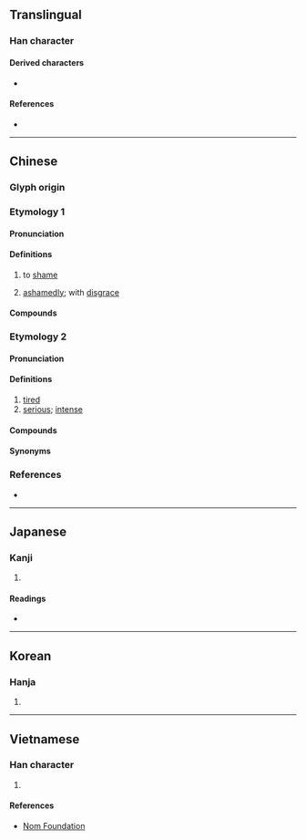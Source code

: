 {{also|㤁}}
{{character info}}
==Translingual==

===Han character===
{{Han char|rn=61|rad=心|as=04|sn=7|four=20333|canj=HKP,MKP|ids=⿱天㣺 (GHTKV), ⿱夭㣺 (J)}}

====Derived characters====
* {{l|mul|[[添]], [[舔]], [[掭]], [[悿]], [[婖]], [[㖭]], [[㮇]], [[䋬]], [[𡍞]], [[𤲖]], [[𥪌]], [[𢧏]], [[𧨩]], [[𩋅]], [[𩡋]], [[𫔗]], [[𬁮]], [[菾]]}}

====References====
* {{Han ref|kx=0377.080|dkj=10348.5|dj=0704.010|hdz=42279.050|uh=5FDD|ud=24541|bh=A9BD|bd=43453}}

----

==Chinese==
{{zh-forms|alt=㤁-original form}}

===Glyph origin===
{{Han etym}}
{{Han compound|天|心|c1=p|c2=s|ls=psc|alt2=㣺|t2=heart}}

===Etymology 1===

====Pronunciation====
{{zh-pron
|m=tiǎn
|c=tim2,tim5
|mn=
|mc=y
|oc=y
|ma=
|cat=v,adv
}}

====Definitions====
{{zh-hanzi}}

# {{lb|zh|literary}} to [[shame]]
# {{lb|zh|literary|self-deprecating}} [[ashamedly]]; with [[disgrace]]

====Compounds====
{{zh-der|忝眷|忝列門牆|忝竊|忝私|忝在愛末|忝累|無忝所生|身名無忝}}

===Etymology 2===
{{zh-forms|alt=悿}}

====Pronunciation====
{{zh-pron
|m=
|c=
|mn=thiám
|mc=
|oc=
|ma=
|cat=a
}}

====Definitions====
{{zh-hanzi}}

# [[tired]]
# [[serious]]; [[intense]]

====Compounds====
{{zh-der|忝頭:thiám-thâu}}

====Synonyms====
{{zh-dial|累}}

===References===
* {{thcwd|3894}}

----

==Japanese==

===Kanji===
{{ja-kanji|grade=|rs=心04}}

# {{rfdef|ja|sort=心04}}

====Readings====
* {{ja-readings|on=[[てん]] (ten)|kun=かたじけな-い}}

----

==Korean==

===Hanja===
{{ko-hanja|hangeul=첨|eumhun=|rv=cheom|mr=ch'ŏm|y=chem}}

# {{rfdef|ko|sort=心04}}

----

==Vietnamese==

===Han character===
{{vi-hantu|[[thỏm]], [[thiểm]]|rs=心04}}

# {{rfdef|vi|sort=心04}}

====References====
* [http://nomfoundation.org/common/nom_details.php?codepoint=5fdd Nom Foundation]
